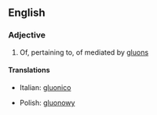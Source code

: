 ==English==

===Adjective===
{{en-adj}}

#{{physics}} Of, pertaining to, of mediated by [[gluon]]s

====Translations====
{{top}}
*Italian: [[gluonico]]
{{mid}}
* Polish: [[gluonowy]] {{m}}
{{bottom}}